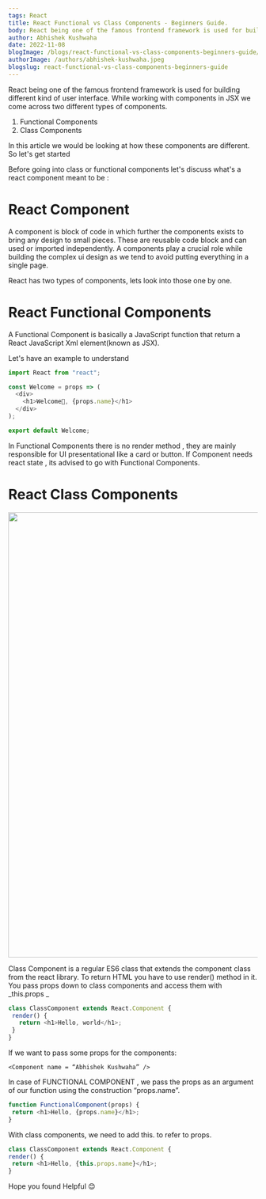 ---
tags: React
title: React Functional vs Class Components - Beginners Guide.
body: React being one of the famous frontend framework is used for building different kind of user interface. While working with components in JSX we come across two different types of components.
author: Abhishek Kushwaha
date: 2022-11-08
blogImage: /blogs/react-functional-vs-class-components-beginners-guide/blogimage.png
authorImage: /authors/abhishek-kushwaha.jpeg
blogslug: react-functional-vs-class-components-beginners-guide
---

React being one of the famous frontend framework is used for building different kind of user interface. While working with components in JSX we come across two different types of components.
1. Functional Components
2. Class Components

In this article we would be looking at how these components are different. So let's get started

Before going into class or functional components let's discuss what's a react component meant to be :

# React Component

A component is block of code in which further the components exists to bring any design to small pieces. These are reusable code block and can used or imported independently.
A components play a crucial role while building the complex ui design as we tend to avoid  putting everything in a single page.

React has two types of components, lets look into those one by one.

# React Functional Components

A Functional Component is basically a JavaScript function that return a React JavaScript Xml element(known as JSX).

Let's have an example to understand 

```js
import React from "react";

const Welcome = props => (
  <div>
    <h1>Welcome🙌, {props.name}</h1>
  </div>
);

export default Welcome;
```

In Functional Components there is no render method , they are mainly responsible for UI presentational like a card or button. If Component needs react state , its advised to go with Functional Components.

# React Class Components


<div align="center">
<Image src="/blogs/react-functional-vs-class-components-beginners-guide/blogimage.png" heigth="400" width="900"/>
</div>

Class Component  is a regular ES6 class that extends the component class from the react library. To return HTML you have to use render() method in it. 
You pass props down to class components and access them with _this.props _

```js
class ClassComponent extends React.Component {
 render() {
   return <h1>Hello, world</h1>;
 }
}

```
If we want to pass some props for the components:


`<Component name = “Abhishek Kushwaha” />`

In case of FUNCTIONAL COMPONENT ,  we pass the props as an argument of our function using the construction “props.name”. 

```js
function FunctionalComponent(props) {
 return <h1>Hello, {props.name}</h1>;
}
```
With class components, we need to add this. to refer to props.
```js
class ClassComponent extends React.Component {
render() {
 return <h1>Hello, {this.props.name}</h1>;
}
```


Hope you found Helpful 😊 


<YouTube id="2BDnl7WMhw4" />
